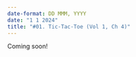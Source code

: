 ```yaml
---
date-format: DD MMM, YYYY
date: "1 1 2024"
title: "#01. Tic-Tac-Toe (Vol 1, Ch 4)"
---
```


Coming soon!
